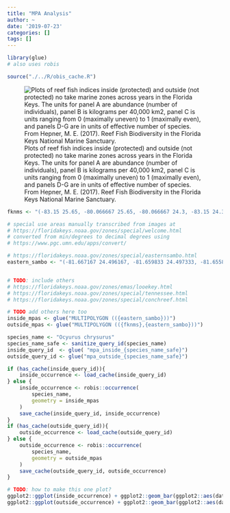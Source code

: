 ```yaml
---
title: "MPA Analysis"
author: ~
date: '2019-07-23'
categories: []
tags: []
---
```


```r
library(glue)
# also uses robis

source("./../R/obis_cache.R")
```


![Plots of reef fish indices inside (protected) and outside (not protected) no take marine zones across years in the Florida Keys. The units for panel A are abundance (number of individuals), panel B is kilograms per 40,000 km2, panel C is units ranging from 0 (maximally uneven) to 1 (maximally even), and panels D-G are in units of effective number of species. From Hepner, M. E. (2017). Reef Fish Biodiversity in the Florida Keys National Marine Sanctuary.](mhepner_fig6.png)

```r
fknms <- "(-83.15 25.65, -80.066667 25.65, -80.066667 24.3, -83.15 24.3, -83.15 25.65)"

# special use areas manually transcribed from images at
# https://floridakeys.noaa.gov/zones/special/welcome.html
# converted from min/degrees to decimal degrees using
# https://www.pgc.umn.edu/apps/convert/

# https://floridakeys.noaa.gov/zones/special/easternsambo.html
eastern_sambo <- "(-81.667167 24.496167, -81.659833 24.497333, -81.655833 24.4925, -81.666 24.4895, -81.667167 24.496167)"


# TODO: include others
# https://floridakeys.noaa.gov/zones/emas/looekey.html
# https://floridakeys.noaa.gov/zones/special/tennessee.html
# https://floridakeys.noaa.gov/zones/special/conchreef.html

# TODO add others here too
inside_mpas <- glue("MULTIPOLYGON (({eastern_sambo}))")
outside_mpas <- glue("MULTIPOLYGON (({fknms},{eastern_sambo}))")
```

```r
species_name <- "Ocyurus chrysurus"
species_name_safe <- sanitize_query_id(species_name)
inside_query_id  <- glue( "mpa_inside_{species_name_safe}")
outside_query_id <- glue("mpa_outside_{species_name_safe}")

if (has_cache(inside_query_id)){
    inside_occurrence <- load_cache(inside_query_id)
} else {
    inside_occurrence <- robis::occurrence(
        species_name,
        geometry = inside_mpas
    )
    save_cache(inside_query_id, inside_occurrence)
}
if (has_cache(outside_query_id)){
    outside_occurrence <- load_cache(outside_query_id)
} else {
    outside_occurrence <- robis::occurrence(
        species_name,
        geometry = outside_mpas
    )
    save_cache(outside_query_id, outside_occurrence)
}
```

```r
# TODO: how to make this one plot?
ggplot2::ggplot(inside_occurrence) + ggplot2::geom_bar(ggplot2::aes(date_year), width = 1)
ggplot2::ggplot(outside_occurrence) + ggplot2::geom_bar(ggplot2::aes(date_year), width = 1)
```
